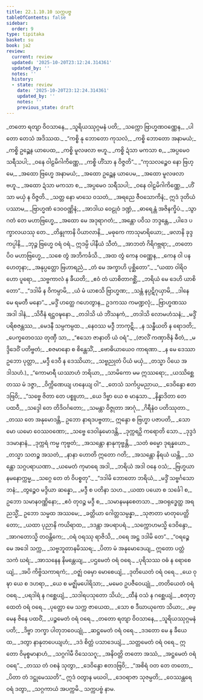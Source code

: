 ```yaml
---
title: 22.1.10.10 သက္ကပဗ္ဗ
tableOfContents: false
sidebar:
  order: 9
type: tipitaka
basket: su
book: ja2
review:
  current: review
  updated: '2025-10-20T23:12:24.314361'
  updated_by: ''
  notes: ''
  history:
  - state: review
    date: '2025-10-20T23:12:24.314361'
    updated_by: ''
    notes: ''
    previous_state: draft
---
```



<DynamicBreadcrumb />


<ReviewStatus review={frontmatter.review} showDetails={true} />

<HypothesisAnnotation frontmatter={frontmatter} />

<Division number="2267" book="ja2" e="ch" v="23" p="363">

<Paragraph number="3622" type="verses" book="ja2">
_တတော ရတျာ ဝိဝသာနေ,_  
_သူရိယဿုဂ္ဂမနံ ပတိ;_  
_သက္ကော ဗြာဟ္မဏဝဏ္ဏေန,_  
_ပါတော တေသံ အဒိဿထ._  

</Paragraph>

</Division>
<Division number="2268" book="ja2" e="ch" v="23" p="363">

<Paragraph number="3623" type="verses" book="ja2">
_“ကစ္စိ နု ဘောတော ကုသလံ,_  
_ကစ္စိ ဘောတော အနာမယံ;_  
_ကစ္စိ ဥဉ္ဆေန ယာပေထ,_  
_ကစ္စိ မူလဖလာ ဗဟူ._  

</Paragraph>

</Division>
<Division number="2269" book="ja2" e="ch" v="23" p="363">

<Paragraph number="3624" type="verses" book="ja2">
_ကစ္စိ ဍံသာ မကသာ စ,_  
_အပ္ပမေဝ သရီသပါ;_  
_ဝနေ ဝါဠမိဂါကိဏ္ဏေ,_  
_ကစ္စိ ဟိံသာ န ဝိဇ္ဇတိ”._  

</Paragraph>

</Division>
<Division number="2270" book="ja2" e="ch" v="23" p="363">

<Paragraph number="3625" type="verses" book="ja2">
_“ကုသလဉ္စေဝ နော ဗြဟ္မေ,_  
_အထော ဗြဟ္မေ အနာမယံ;_  
_အထော ဥဉ္ဆေန ယာပေမ,_  
_အထော မူလဖလာ ဗဟူ._  

</Paragraph>

</Division>
<Division number="2271" book="ja2" e="ch" v="23" p="363">

<Paragraph number="3626" type="verses" book="ja2">
_အထော ဍံသာ မကသာ စ,_  
_အပ္ပမေဝ သရီသပါ;_  
_ဝနေ ဝါဠမိဂါကိဏ္ဏေ,_  
_ဟိံသာ မယှံ န ဝိဇ္ဇတိ._  

</Paragraph>

</Division>
<Division number="2272" book="ja2" e="ch" v="23" p="363">

<Paragraph number="3627" type="verses" book="ja2">
_သတ္တ နော မာသေ ဝသတံ,_  
_အရညေ ဇီဝသောကိနံ;_  
ဣဒံ ဒုတိယံ ပဿာမ,_  
_ဗြာဟ္မဏံ ဒေဝဝဏ္ဏိနံ;_  
_အာဒါယ ဝေဠုဝံ ဒဏ္ဍံ,_  
_ဓာရေန္တံ အဇိနက္ခိပံ._  

</Paragraph>

</Division>
<Division number="2273" book="ja2" e="ch" v="23" p="364">

<Paragraph number="3628" type="verses" book="ja2">
_သွာဂတံ တေ မဟာဗြဟ္မေ,_  
_အထော မေ အဒုရာဂတံ;_  
_အန္တော ပဝိသ ဘဒ္ဒန္တေ,_  
_ပါဒေ ပက္ခာလယဿု တေ._  

</Paragraph>

</Division>
<Division number="2274" book="ja2" e="ch" v="23" p="364">

<Paragraph number="3629" type="verses" book="ja2">
_တိန္ဒုကာနိ ပိယာလာနိ,_  
_မဓုကေ ကာသုမာရိယော;_  
_ဖလာနိ ခုဒ္ဒကပ္ပါနိ,_  
_ဘုဉ္ဇ ဗြဟ္မေ ဝရံ ဝရံ._  

</Paragraph>

</Division>
<Division number="2275" book="ja2" e="ch" v="23" p="364">

<Paragraph number="3630" type="verses" book="ja2">
ဣဒမ္ပိ ပါနီယံ သီတံ,_  
_အာဘတံ ဂိရိဂဗ္ဘရာ;_  
_တတော ပိဝ မဟာဗြဟ္မေ,_  
_သစေ တွံ အဘိကင်္ခသိ._  

</Paragraph>

</Division>
<Division number="2276" book="ja2" e="ch" v="23" p="364">

<Paragraph number="3631" type="verses" book="ja2">
_အထ တွံ ကေန ဝဏ္ဏေန,_  
_ကေန ဝါ ပန ဟေတုနာ;_  
_အနုပ္ပတ္တော ဗြဟာရညံ,_  
_တံ မေ အက္ခာဟိ ပုစ္ဆိတော”._  

</Paragraph>

</Division>
<Division number="2277" book="ja2" e="ch" v="23" p="364">

<Paragraph number="3632" type="verses" book="ja2">
_“ယထာ ဝါရိဝဟော ပူရော,_  
_သဗ္ဗကာလံ န ခီယတိ;_  
_ဧဝံ တံ ယာစိတာဂစ္ဆိံ,_  
_ဘရိယံ မေ ဒေဟိ ယာစိတော”._  

</Paragraph>

</Division>
<Division number="2278" book="ja2" e="ch" v="23" p="364">

<Paragraph number="3633" type="verses" book="ja2">
_“ဒဒါမိ န ဝိကမ္ပာမိ,_  
_ယံ မံ ယာစသိ ဗြာဟ္မဏ;_  
_သန္တံ နပ္ပဋိဂုယှာမိ,_  
_ဒါနေ မေ ရမတီ မနော”._  

</Paragraph>

</Division>
<Division number="2279" book="ja2" e="ch" v="23" p="364">

<Paragraph number="3634" type="verses" book="ja2">
_မဒ္ဒိံ ဟတ္ထေ ဂဟေတွာန,_  
ဥဒကဿ ကမဏ္ဍလုံ;_  
_ဗြာဟ္မဏဿ အဒါ ဒါနံ,_  
_သိဝီနံ ရဋ္ဌဝဍ္ဎနော._  

</Paragraph>

</Division>
<Division number="2280" book="ja2" e="ch" v="23" p="364">

<Paragraph number="3635" type="verses" book="ja2">
_တဒါသိ ယံ ဘိံသနကံ,_  
_တဒါသိ လောမဟံသနံ;_  
_မဒ္ဒိံ ပရိစဇန္တဿ,_  
_မေဒနီ သမ္ပကမ္ပထ._  

</Paragraph>

</Division>
<Division number="2281" book="ja2" e="ch" v="23" p="364">

<Paragraph number="3636" type="verses" book="ja2">
_နေဝဿ မဒ္ဒီ ဘာကုဋိ,_  
_န သန္ဓီယတိ န ရောဒတိ;_  
_ပေက္ခတေဝဿ တုဏှီ သာ,_  
_“ဧသော ဇာနာတိ ယံ ဝရံ”._  

</Paragraph>

<Paragraph number="3637" type="verses" book="ja2">
_(ဇာလိံ ကဏှာဇိနံ ဓီတံ,_  
_မဒ္ဒိဒေဝိံ ပတိဗ္ဗတံ;_  
_စဇမာနော စ စိန္တေသိံ,_  
_ဗောဓိယာယေဝ ကာရဏာ._  

</Paragraph>

<Paragraph number="3638" type="verses" book="ja2">
_န မေ ဒေဿာ ဥဘော ပုတ္တာ,_  
_မဒ္ဒီ ဒေဝီ န ဒေဿိယာ;_  
_သဗ္ဗညုတံ ပိယံ မယှံ,_  
_တသ္မာ ပိယေ အဒါသဟံ.)_  

</Paragraph>

</Division>
<Division number="2282" book="ja2" e="ch" v="23" p="364">

<Paragraph number="3639" type="verses" book="ja2">
_“ကောမာရီ ယဿာဟံ ဘရိယာ,_  
_သာမိကော မမ ဣဿရော;_  
_ယဿိစ္ဆေ တဿ မံ ဒဇ္ဇာ,_  
_ဝိက္ကိဏေယျ ဟနေယျ ဝါ”._  

</Paragraph>

</Division>
<Division number="2283" book="ja2" e="ch" v="23" p="364">

<Paragraph number="3640" type="verses" book="ja2">
_တေသံ သင်္ကပ္ပမညာယ,_  
_ဒေဝိန္ဒော ဧတဒဗြဝိ;_  
_“သဗ္ဗေ ဇိတာ တေ ပစ္စူဟာ,_  
_ယေ ဒိဗ္ဗာ ယေ စ မာနုသာ._  

</Paragraph>

</Division>
<Division number="2284" book="ja2" e="ch" v="23" p="364">

<Paragraph number="3641" type="verses" book="ja2">
_နိန္နာဒိတာ တေ ပထဝီ,_  
_သဒ္ဒေါ တေ တိဒိဝင်္ဂတော;_  
_သမန္တာ ဝိဇ္ဇုတာ အာဂုံ,_  
_ဂိရီနံဝ ပတိဿုတာ._  

</Paragraph>

</Division>
<Division number="2285" book="ja2" e="ch" v="23" p="364">

<Paragraph number="3642" book="ja2">
_တဿ တေ အနုမောဒန္တိ,_  
ဥဘော နာရဒပဗ္ဗတာ;_  
ဣန္ဒော စ ဗြဟ္မာ ပဇာပတိ,_  
_သောမော ယမော ဝေဿဝဏော;_  
_သဗ္ဗေ ဒေဝါနုမောဒန္တိ,_  
_ဒုက္ကရဉှိ ကရောတိ သော._  

</Paragraph>

</Division>
<Division number="2286" book="ja2" e="ch" v="23" p="365">

<Paragraph number="3643" type="verses" book="ja2">
_ဒုဒ္ဒဒံ ဒဒမာနာနံ,_  
_ဒုက္ကရံ ကမ္မ ကုဗ္ဗတံ;_  
_အသန္တော နာနုကုဗ္ဗန္တိ,_  
_သတံ ဓမ္မော ဒုရန္နယော._  

</Paragraph>

</Division>
<Division number="2287" book="ja2" e="ch" v="23" p="365">

<Paragraph number="3644" type="verses" book="ja2">
_တသ္မာ သတဉ္စ အသတံ,_  
_နာနာ ဟောတိ ဣတော ဂတိ;_  
_အသန္တော နိရယံ ယန္တိ,_  
_သန္တော သဂ္ဂပရာယဏာ._  

</Paragraph>

</Division>
<Division number="2288" book="ja2" e="ch" v="23" p="365">

<Paragraph number="3645" type="verses" book="ja2">
_ယမေတံ ကုမာရေ အဒါ,_  
_ဘရိယံ အဒါ ဝနေ ဝသံ;_  
_ဗြဟ္မယာနမနောက္ကမ္မ,_  
_သဂ္ဂေ တေ တံ ဝိပစ္စတု”._  

</Paragraph>

</Division>
<Division number="2289" book="ja2" e="ch" v="23" p="365">

<Paragraph number="3646" type="verses" book="ja2">
_“ဒဒါမိ ဘောတော ဘရိယံ,_  
_မဒ္ဒိံ သဗ္ဗင်္ဂသောဘနံ;_  
_တွဉ္စေဝ မဒ္ဒိယာ ဆန္နော,_  
_မဒ္ဒီ စ ပတိနာ သဟ._  

</Paragraph>

</Division>
<Division number="2290" book="ja2" e="ch" v="23" p="365">

<Paragraph number="3647" type="verses" book="ja2">
_ယထာ ပယော စ သင်္ခေါ စ,_  
ဥဘော သမာနဝဏ္ဏိနော;_  
_ဧဝံ တုဝဉ္စ မဒ္ဒီ စ,_  
_သမာနမနစေတသာ._  

</Paragraph>

</Division>
<Division number="2291" book="ja2" e="ch" v="23" p="365">

<Paragraph number="3648" type="verses" book="ja2">
_အဝရုဒ္ဓေတ္ထ အရညသ္မိံ,_  
ဥဘော သမ္မထ အဿမေ;_  
_ခတ္တိယာ ဂေါတ္တသမ္ပန္နာ,_  
_သုဇာတာ မာတုပေတ္တိတော;_  
_ယထာ ပုညာနိ ကယိရာထ,_  
_ဒဒန္တာ အပရာပရံ._  

</Paragraph>

</Division>
<Division number="2292" book="ja2" e="ch" v="23" p="365">

<Paragraph number="3649" type="verses" book="ja2">
_သက္ကောဟမသ္မိ ဒေဝိန္ဒော,_  
_အာဂတောသ္မိ တဝန္တိကေ;_  
_ဝရံ ဝရဿု ရာဇိသိ,_  
_ဝရေ အဋ္ဌ ဒဒါမိ တေ”._  

</Paragraph>

</Division>
<Division number="2293" book="ja2" e="ch" v="23" p="365">

<Paragraph number="3650" type="verses" book="ja2">
_“ဝရဉ္စေ မေ အဒေါ သက္က,_  
_သဗ္ဗဘူတာနမိဿရ;_  
_ပိတာ မံ အနုမောဒေယျ,_  
ဣတော ပတ္တံ သကံ ဃရံ;_  
_အာသနေန နိမန္တေယျ,_  
_ပဌမေတံ ဝရံ ဝရေ._  

</Paragraph>

</Division>
<Division number="2294" book="ja2" e="ch" v="23" p="365">

<Paragraph number="3651" type="verses" book="ja2">
_ပုရိသဿ ဝဓံ န ရောစေယျံ,_  
_အပိ ကိဗ္ဗိသကာရကံ;_  
_ဝဇ္ဈံ ဝဓမှာ မောစေယျံ,_  
_ဒုတိယေတံ ဝရံ ဝရေ._  

</Paragraph>

</Division>
<Division number="2295" book="ja2" e="ch" v="23" p="365">

<Paragraph number="3652" type="verses" book="ja2">
_ယေ ဝုဍ္ဎာ ယေ စ ဒဟရာ,_  
_ယေ စ မဇ္ဈိမပေါရိသာ;_  
_မမေဝ ဥပဇီဝေယျုံ,_  
_တတိယေတံ ဝရံ ဝရေ._  

</Paragraph>

</Division>
<Division number="2296" book="ja2" e="ch" v="23" p="365">

<Paragraph number="3653" type="verses" book="ja2">
_ပရဒါရံ န ဂစ္ဆေယျံ,_  
_သဒါရပသုတော သိယံ;_  
_ထီနံ ဝသံ န ဂစ္ဆေယျံ,_  
_စတုတ္ထေတံ ဝရံ ဝရေ._  

</Paragraph>

</Division>
<Division number="2297" book="ja2" e="ch" v="23" p="365">

<Paragraph number="3654" type="verses" book="ja2">
_ပုတ္တော မေ သက္က ဇာယေထ,_  
_သော စ ဒီဃာယုကော သိယာ;_  
_ဓမ္မေန ဇိနေ ပထဝိံ,_  
_ပဉ္စမေတံ ဝရံ ဝရေ._  

</Paragraph>

</Division>
<Division number="2298" book="ja2" e="ch" v="23" p="365">

<Paragraph number="3655" type="verses" book="ja2">
_တတော ရတျာ ဝိဝသာနေ,_  
_သူရိယဿုဂ္ဂမနံ ပတိ;_  
_ဒိဗ္ဗာ ဘက္ခာ ပါတုဘဝေယျုံ,_  
_ဆဋ္ဌမေတံ ဝရံ ဝရေ._  

</Paragraph>

</Division>
<Division number="2299" book="ja2" e="ch" v="23" p="366">

<Paragraph number="3656" type="verses" book="ja2">
_ဒဒတော မေ န ခီယေထ,_  
_ဒတွာ နာနုတပေယျဟံ;_  
_ဒဒံ စိတ္တံ ပသာဒေယျံ,_  
_သတ္တမေတံ ဝရံ ဝရေ._  

</Paragraph>

</Division>
<Division number="2300" book="ja2" e="ch" v="23" p="366">

<Paragraph number="3657" type="verses" book="ja2">
ဣတော ဝိမုစ္စမာနာဟံ,_  
_သဂ္ဂဂါမီ ဝိသေသဂူ;_  
_အနိဝတ္တိ တတော အဿံ,_  
_အဋ္ဌမေတံ ဝရံ ဝရေ”._  

</Paragraph>

</Division>
<Division number="2301" book="ja2" e="ch" v="23" p="366">

<Paragraph number="3658" type="verses" book="ja2">
_တဿ တံ ဝစနံ သုတွာ,_  
_ဒေဝိန္ဒော ဧတဒဗြဝိ;_  
_“အစိရံ ဝတ တေ တတော,_  
_ပိတာ တံ ဒဋ္ဌုမေဿတိ”._  

</Paragraph>

</Division>
<Division number="2302" book="ja2" e="ch" v="23" p="366">

<Paragraph number="3659" type="verses" book="ja2">
ဣဒံ ဝတွာန မဃဝါ,_  
_ဒေဝရာဇာ သုဇမ္ပတိ;_  
_ဝေဿန္တရေ ဝရံ ဒတွာ,_  
_သဂ္ဂကာယံ အပက္ကမိ._  


</Paragraph>
</Division>

<Paragraph number="3660" type="center" book="ja2">
သက္ကပဗ္ဗံ နာမ.
</Paragraph>